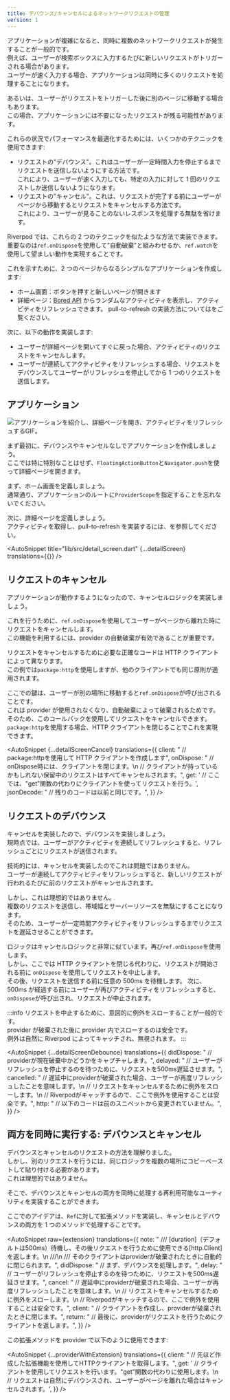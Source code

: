 ```yaml
---
title: デバウンス/キャンセルによるネットワークリクエストの管理
version: 1
---
```



アプリケーションが複雑になると、同時に複数のネットワークリクエストが発生することが一般的です。  
例えば、ユーザーが検索ボックスに入力するたびに新しいリクエストがトリガーされる場合があります。  
ユーザーが速く入力する場合、アプリケーションは同時に多くのリクエストを処理することになります。

あるいは、ユーザーがリクエストをトリガーした後に別のページに移動する場合もあります。  
この場合、アプリケーションには不要になったリクエストが残る可能性があります。

これらの状況でパフォーマンスを最適化するためには、いくつかのテクニックを使用できます:

- リクエストの"デバウンス"。これはユーザーが一定時間入力を停止するまでリクエストを送信しないようにする方法です。  
  これにより、ユーザーが速く入力しても、特定の入力に対して 1 回のリクエストしか送信しないようになります。
- リクエストの"キャンセル"。これは、リクエストが完了する前にユーザーがページから移動するとリクエストをキャンセルする方法です。  
  これにより、ユーザーが見ることのないレスポンスを処理する無駄を省けます。

Riverpod では、これらの 2 つのテクニックを似たような方法で実装できます。  
重要なのは`ref.onDispose`を使用して"自動破棄"と組みわせるか、`ref.watch`を使用して望ましい動作を実現することです。

これを示すために、2 つのページからなるシンプルなアプリケーションを作成します:

- ホーム画面：ボタンを押すと新しいページが開きます
- 詳細ページ：[Bored API](https://www.boredapi.com/) からランダムなアクティビティを表示し、アクティビティをリフレッシュできます。
  pull-to-refresh の実装方法については<Link documentID="case_studies/pull_to_refresh" />をご覧ください。

次に、以下の動作を実装します:

- ユーザーが詳細ページを開いてすぐに戻った場合、アクティビティのリクエストをキャンセルします。
- ユーザーが連続してアクティビティをリフレッシュする場合、リクエストをデバウンスしてユーザーがリフレッシュを停止してから 1 つのリクエストを送信します。

## アプリケーション

<img
  src="/img/case_studies/cancel/app.gif"
  alt="アプリケーションを紹介し、詳細ページを開き、アクティビティをリフレッシュするGIF。"
/>

まず最初に、デバウンスやキャンセルなしでアプリケーションを作成しましょう。  
ここでは特に特別なことはせず、`FloatingActionButton`と`Navigator.push`を使って詳細ページを開きます。

まず、ホーム画面を定義しましょう。  
通常通り、アプリケーションのルートに`ProviderScope`を指定することを忘れないでください。

<AutoSnippet title="lib/src/main.dart" raw={homeScreen} translations={{}} />

次に、詳細ページを定義しましょう。  
アクティビティを取得し、pull-to-refresh を実装するには、<Link documentID="case_studies/pull_to_refresh" />を参照してください。

<AutoSnippet
  title="lib/src/detail_screen.dart"
  {...detailScreen}
  translations={{}}
/>

## リクエストのキャンセル

アプリケーションが動作するようになったので、キャンセルロジックを実装しましょう。

これを行うために、`ref.onDispose`を使用してユーザーがページから離れた時にリクエストをキャンセルします。  
この機能を利用するには、provider の自動破棄が有効であることが重要です。

リクエストをキャンセルするために必要な正確なコードは HTTP クライアントによって異なります。  
この例では`package:http`を使用しますが、他のクライアントでも同じ原則が適用されます。

ここでの鍵は、ユーザーが別の場所に移動すると`ref.onDispose`が呼び出されることです。  
これは provider が使用されなくなり、自動破棄によって破棄されるためです。  
そのため、このコールバックを使用してリクエストをキャンセルできます。  
`package:http`を使用する場合、HTTP クライアントを閉じることでこれを実現できます。

<AutoSnippet
  {...detailScreenCancel}
  translations={{
    client: "  // package:httpを使用して HTTP クライアントを作成します",
    onDispose:
      "  // onDispose時には、クライアントを閉じます。\n  // クライアントが持っているかもしれない保留中のリクエストはすべてキャンセルされます。",
    get: '  // ここでは、"get"関数の代わりにクライアントを使ってリクエストを行う。',
    jsonDecode: "  // 残りのコードは以前と同じです。",
  }}
/>

## リクエストのデバウンス

キャンセルを実装したので、デバウンスを実装しましょう。  
現時点では、ユーザーがアクティビティを連続してリフレッシュすると、リフレッシュごとにリクエストが送信されます。

技術的には、キャンセルを実装したのでこれは問題ではありません。  
ユーザーが連続してアクティビティをリフレッシュすると、新しいリクエストが行われるたびに前のリクエストがキャンセルされます。

しかし、これは理想的ではありません。  
複数のリクエストを送信し、帯域幅とサーバーリソースを無駄にすることになります。  
そのため、ユーザーが一定時間アクティビティをリフレッシュするまでリクエストを遅延させることができます。

ロジックはキャンセルロジックと非常に似ています。再び`ref.onDispose`を使用します。  
しかし、ここでは HTTP クライアントを閉じる代わりに、リクエストが開始される前に `onDispose` を使用してリクエストを中止します。  
その後、リクエストを送信する前に任意の 500ms を待機します。
次に、500ms が経過する前にユーザーが再びアクティビティをリフレッシュすると、`onDispose`が呼び出され、リクエストが中止されます。

:::info
リクエストを中止するために、意図的に例外をスローすることが一般的です。  
provider が破棄された後に provider 内でスローするのは安全です。  
例外は自然に Riverpod によってキャッチされ、無視されます。
:::

<AutoSnippet
  {...detailScreenDebounce}
  translations={{
    didDispose: "  // providerが現在破棄中かどうかをキャプチャします。",
    delayed:
      "  // ユーザーがリフレッシュを停止するのを待つために、リクエストを500ms遅延させます。",
    cancelled:
      "  // 遅延中にproviderが破棄された場合、ユーザーが再度リフレッシュしたことを意味します。\n  // リクエストをキャンセルするために例外をスローします。\n  // Riverpodがキャッチするので、ここで例外を使用することは安全です。",
    http: "  // 以下のコードは前のスニペットから変更されていません。",
  }}
/>

## 両方を同時に実行する: デバウンスとキャンセル

デバウンスとキャンセルのリクエストの方法を理解りました。  
しかし、別のリクエストを行うには、同じロジックを複数の場所にコピーペーストして貼り付ける必要があります。  
これは理想的ではありません。

そこで、デバウンスとキャンセルの両方を同時に処理する再利用可能なユーティリティを実装することができます。

ここでのアイデアは、`Ref`に対して拡張メソッドを実装し、キャンセルとデバウンスの両方を 1 つのメソッドで処理することです。

<AutoSnippet
  raw={extension}
  translations={{
    note: "  /// [duration]（デフォルトは500ms）待機し、その後リクエストを行うために使用できる[http.Client]を返します。\n  ///\n  /// そのクライアントはproviderが破棄されたときに自動的に閉じられます。",
    didDispose: "    // まず、デバウンスを処理します。",
    delay:
      "    // ユーザーがリフレッシュを停止するのを待つために、リクエストを500ms遅延させます。",
    cancel:
      "    // 遅延中にproviderが破棄された場合、ユーザーが再度リフレッシュしたことを意味します。\n    // リクエストをキャンセルするために例外をスローします。\n    // Riverpodがキャッチするので、ここで例外を使用することは安全です。",
    client: "    // クライアントを作成し、providerが破棄されたときに閉じます。",
    return:
      "    // 最後に、providerがリクエストを行うためにクライアントを返します。",
  }}
/>

この拡張メソッドを provider で以下のように使用できます:

<AutoSnippet
  {...providerWithExtension}
  translations={{
    client:
      "  // 先ほど作成した拡張機能を使用してHTTPクライアントを取得します。",
    get: '  // クライアントを使用してリクエストを行います。"get"関数の代わりに使用します。\n  // リクエストは自然にデバウンスされ、ユーザーがページを離れた場合はキャンセルされます。',
  }}
/>
